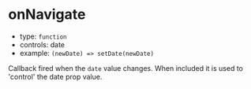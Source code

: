 
# onNavigate

- type: `function`
- controls: <LinkTo kind="props" story="date">date</LinkTo>
- example: `(newDate) => setDate(newDate)`

Callback fired when the `date` value changes. When included it is used to 'control' the <LinkTo kind="props" story="date">date</LinkTo> prop value.

<Canvas>
  <Story id="props--cal-navigate" />
</Canvas>
